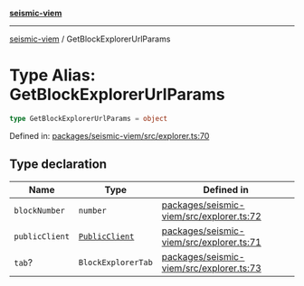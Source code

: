 [**seismic-viem**](/seismic-viem/README.mdx)

---

[seismic-viem](/seismic-viem/globals.mdx) / GetBlockExplorerUrlParams

# Type Alias: GetBlockExplorerUrlParams

```ts
type GetBlockExplorerUrlParams = object
```

Defined in: [packages/seismic-viem/src/explorer.ts:70](https://github.com/SeismicSystems/seismic-client/blob/658575a2378fa3042cad6a13bb56490931591f61/packages/seismic-viem/src/explorer.ts#L70)

## Type declaration

| Name                                     | Type                                           | Defined in                                                                                                                                                                           |
| ---------------------------------------- | ---------------------------------------------- | ------------------------------------------------------------------------------------------------------------------------------------------------------------------------------------ |
| <a id="blocknumber"></a> `blockNumber`   | `number`                                       | [packages/seismic-viem/src/explorer.ts:72](https://github.com/SeismicSystems/seismic-client/blob/658575a2378fa3042cad6a13bb56490931591f61/packages/seismic-viem/src/explorer.ts#L72) |
| <a id="publicclient"></a> `publicClient` | [`PublicClient`](https://github.com/wevm/viem) | [packages/seismic-viem/src/explorer.ts:71](https://github.com/SeismicSystems/seismic-client/blob/658575a2378fa3042cad6a13bb56490931591f61/packages/seismic-viem/src/explorer.ts#L71) |
| <a id="tab"></a> `tab`?                  | `BlockExplorerTab`                             | [packages/seismic-viem/src/explorer.ts:73](https://github.com/SeismicSystems/seismic-client/blob/658575a2378fa3042cad6a13bb56490931591f61/packages/seismic-viem/src/explorer.ts#L73) |
